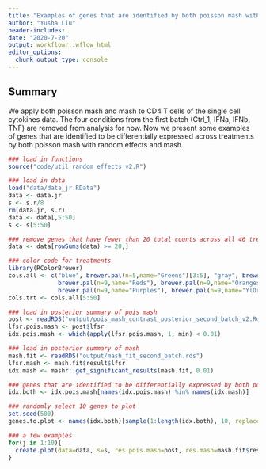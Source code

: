 ```yaml
---
title: "Examples of genes that are identified by both poisson mash with random effects and mash"
author: "Yusha Liu"
header-includes:
date: "2020-7-20"
output: workflowr::wflow_html
editor_options:
  chunk_output_type: console
---
```


## Summary
We apply both poisson mash and mash to CD4 T cells of the single cell cytokines data. The four conditions from the first batch (Ctrl_1, IFNa, IFNb, TNF) are removed from analysis for now. Now we present some examples of genes that are identified to be differentially expressed across treatments by both poisson mash with random effects and mash. 
```r
### load in functions
source("code/util_random_effects_v2.R")

### load in data
load("data/data_jr.RData")
data <- data.jr
s <- s.r/8
rm(data.jr, s.r)
data <- data[,5:50]
s <- s[5:50]

### remove genes that have fewer than 20 total counts across all 46 treatments
data <- data[rowSums(data) >= 20,]

### color code for treatments
library(RColorBrewer)
cols.all <- c("blue", brewer.pal(n=5,name="Greens")[3:5], "gray", brewer.pal(n=9,name="PuRd"), 
              brewer.pal(n=9,name="Reds"), brewer.pal(n=9,name="Oranges"),
              brewer.pal(n=9,name="Purples"), brewer.pal(n=9,name="YlOrRd"))
cols.trt <- cols.all[5:50]

### load in posterior summary of pois mash
post <- readRDS("output/pois_mash_contrast_posterior_second_batch_v2.Rds")
lfsr.pois.mash <- post$lfsr
idx.pois.mash <- which(apply(lfsr.pois.mash, 1, min) < 0.01)

### load in posterior summary of mash
mash.fit <- readRDS("output/mash_fit_second_batch.rds")
lfsr.mash <- mash.fit$result$lfsr
idx.mash <- mashr::get_significant_results(mash.fit, 0.01)

### genes that are identified to be differentially expressed by both poisson mash and mash
idx.both <- idx.pois.mash[names(idx.pois.mash) %in% names(idx.mash)]

### randomly select 10 genes to plot
set.seed(500)
genes.to.plot <- names(idx.both)[sample(1:length(idx.both), 10, replace = FALSE)]

```


```r
### a few examples
for(j in 1:10){
  create.plot(data=data, s=s, res.pois.mash=post, res.mash=mash.fit$result, genename=genes.to.plot[j], cols.trt=cols.trt)
}

```
